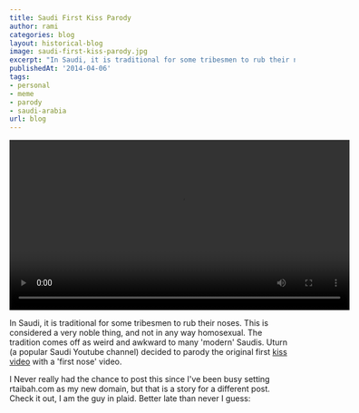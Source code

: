 ```yaml
---
title: Saudi First Kiss Parody
author: rami
categories: blog
layout: historical-blog
image: saudi-first-kiss-parody.jpg
excerpt: "In Saudi, it is traditional for some tribesmen to rub their noses. This is considered a very noble thing, and not in any way homosexual. The tradition comes off as weird and awkward to many 'modern' Saudis. Uturn (a popular Saudi Youtube channel) decided to parody the original first kiss video with a 'first nose' video."
publishedAt: '2014-04-06'
tags:
- personal
- meme
- parody
- saudi-arabia
url: blog
---
```



<video controls width="600">
    <source src="/assets/videos/content/blog/saudi-first-kiss-parody.mp4"
            type="video/mp4"/>
    Sorry, your browser doesn't support embedded videos.
</video>


In Saudi, it is traditional for some tribesmen to rub their noses. This is considered a very noble thing, and not in any way homosexual. The tradition comes off as weird and awkward to many 'modern' Saudis. Uturn (a popular Saudi Youtube channel) decided to parody the original first [kiss video](https://www.youtube.com/watch?v=IpbDHxCV29A) with a 'first nose' video.

I Never really had the chance to post this since I've been busy setting rtaibah.com as my new domain, but that is a story for a different post. Check it out, I am the guy in plaid. Better late than never I guess:
